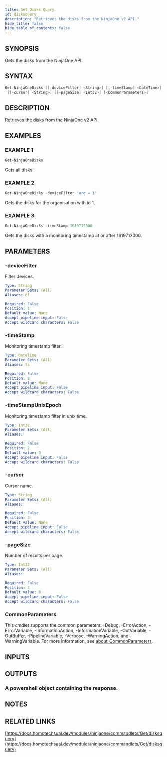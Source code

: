 ```yaml
---
title: Get Disks Query
id: disksquery
description: "Retrieves the disks from the NinjaOne v2 API."
hide_title: false
hide_table_of_contents: false
---
```


## SYNOPSIS

Gets the disks from the NinjaOne API.

## SYNTAX

```powershell
Get-NinjaOneDisks [[-deviceFilter] <String>] [[-timeStamp] <DateTime>] [[-timeStampUnixEpoch] <Int32>]
 [[-cursor] <String>] [[-pageSize] <Int32>] [<CommonParameters>]
```

## DESCRIPTION

Retrieves the disks from the NinjaOne v2 API.

## EXAMPLES

### EXAMPLE 1

```powershell
Get-NinjaOneDisks
```

Gets all disks.

### EXAMPLE 2

```powershell
Get-NinjaOneDisks -deviceFilter 'org = 1'
```

Gets the disks for the organisation with id 1.

### EXAMPLE 3

```powershell
Get-NinjaOneDisks -timeStamp 1619712000
```

Gets the disks with a monitoring timestamp at or after 1619712000.

## PARAMETERS

### -deviceFilter

Filter devices.

```yaml
Type: String
Parameter Sets: (All)
Aliases: df

Required: False
Position: 1
Default value: None
Accept pipeline input: False
Accept wildcard characters: False
```

### -timeStamp

Monitoring timestamp filter.

```yaml
Type: DateTime
Parameter Sets: (All)
Aliases: ts

Required: False
Position: 2
Default value: None
Accept pipeline input: False
Accept wildcard characters: False
```

### -timeStampUnixEpoch

Monitoring timestamp filter in unix time.

```yaml
Type: Int32
Parameter Sets: (All)
Aliases:

Required: False
Position: 2
Default value: 0
Accept pipeline input: False
Accept wildcard characters: False
```

### -cursor

Cursor name.

```yaml
Type: String
Parameter Sets: (All)
Aliases:

Required: False
Position: 3
Default value: None
Accept pipeline input: False
Accept wildcard characters: False
```

### -pageSize

Number of results per page.

```yaml
Type: Int32
Parameter Sets: (All)
Aliases:

Required: False
Position: 4
Default value: 0
Accept pipeline input: False
Accept wildcard characters: False
```

### CommonParameters

This cmdlet supports the common parameters: -Debug, -ErrorAction, -ErrorVariable, -InformationAction, -InformationVariable, -OutVariable, -OutBuffer, -PipelineVariable, -Verbose, -WarningAction, and -WarningVariable. For more information, see [about_CommonParameters](http://go.microsoft.com/fwlink/?LinkID=113216).

## INPUTS

## OUTPUTS

### A powershell object containing the response.

## NOTES

## RELATED LINKS

[https://docs.homotechsual.dev/modules/ninjaone/commandlets/Get/disksquery](https://docs.homotechsual.dev/modules/ninjaone/commandlets/Get/disksquery)
